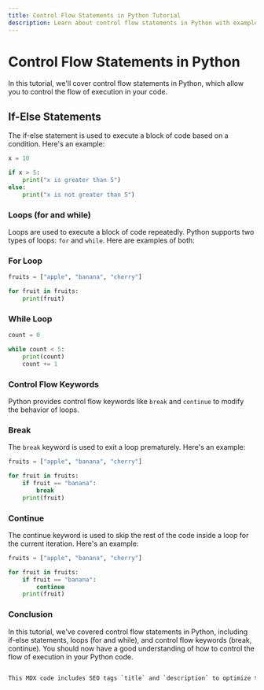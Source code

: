 ```yaml
---
title: Control Flow Statements in Python Tutorial
description: Learn about control flow statements in Python with examples. This tutorial covers if-else statements, loops (for and while), and control flow keywords (break, continue).
---
```


# Control Flow Statements in Python

In this tutorial, we'll cover control flow statements in Python, which allow you to control the flow of execution in your code.

## If-Else Statements

The if-else statement is used to execute a block of code based on a condition. Here's an example:

```python
x = 10

if x > 5:
    print("x is greater than 5")
else:
    print("x is not greater than 5")
```
### Loops (for and while)
Loops are used to execute a block of code repeatedly. Python supports two types of loops: `for` and  `while`. Here are examples of both:

### For Loop
```python
fruits = ["apple", "banana", "cherry"]

for fruit in fruits:
    print(fruit)
```
### While Loop
```python
count = 0

while count < 5:
    print(count)
    count += 1
```
### Control Flow Keywords
Python provides control flow keywords like `break` and `continue` to modify the behavior of loops.

### Break
The `break` keyword is used to exit a loop prematurely. Here's an example:

```python
fruits = ["apple", "banana", "cherry"]

for fruit in fruits:
    if fruit == "banana":
        break
    print(fruit)
```
### Continue
The continue keyword is used to skip the rest of the code inside a loop for the current iteration. Here's an example:

```python
fruits = ["apple", "banana", "cherry"]

for fruit in fruits:
    if fruit == "banana":
        continue
    print(fruit)
```
### Conclusion
In this tutorial, we've covered control flow statements in Python, including if-else statements, loops (for and while), and control flow keywords (break, continue). You should now have a good understanding of how to control the flow of execution in your Python code.

```css

This MDX code includes SEO tags `title` and `description` to optimize the page for search engines.
```
